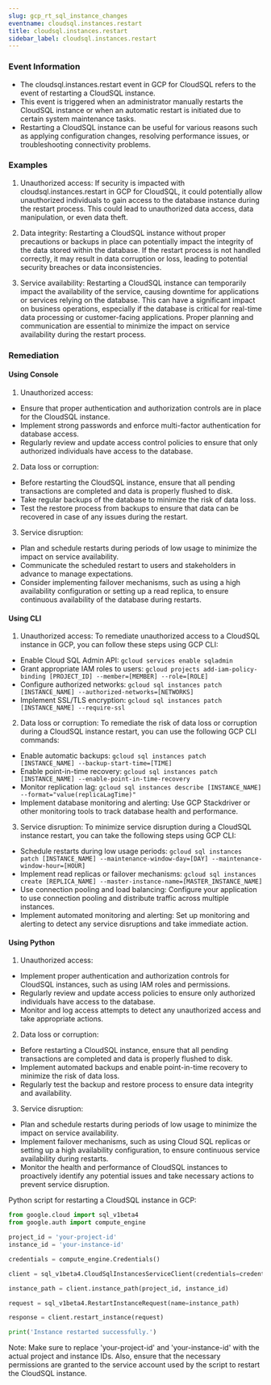 ```yaml
--- 
slug: gcp_rt_sql_instance_changes
eventname: cloudsql.instances.restart
title: cloudsql.instances.restart
sidebar_label: cloudsql.instances.restart
---
```

                       
### Event Information

- The cloudsql.instances.restart event in GCP for CloudSQL refers to the event of restarting a CloudSQL instance.
- This event is triggered when an administrator manually restarts the CloudSQL instance or when an automatic restart is initiated due to certain system maintenance tasks.
- Restarting a CloudSQL instance can be useful for various reasons such as applying configuration changes, resolving performance issues, or troubleshooting connectivity problems.


### Examples

1. Unauthorized access: If security is impacted with cloudsql.instances.restart in GCP for CloudSQL, it could potentially allow unauthorized individuals to gain access to the database instance during the restart process. This could lead to unauthorized data access, data manipulation, or even data theft.

2. Data integrity: Restarting a CloudSQL instance without proper precautions or backups in place can potentially impact the integrity of the data stored within the database. If the restart process is not handled correctly, it may result in data corruption or loss, leading to potential security breaches or data inconsistencies.

3. Service availability: Restarting a CloudSQL instance can temporarily impact the availability of the service, causing downtime for applications or services relying on the database. This can have a significant impact on business operations, especially if the database is critical for real-time data processing or customer-facing applications. Proper planning and communication are essential to minimize the impact on service availability during the restart process.

### Remediation

#### Using Console

1. Unauthorized access:
- Ensure that proper authentication and authorization controls are in place for the CloudSQL instance.
- Implement strong passwords and enforce multi-factor authentication for database access.
- Regularly review and update access control policies to ensure that only authorized individuals have access to the database.

2. Data loss or corruption:
- Before restarting the CloudSQL instance, ensure that all pending transactions are completed and data is properly flushed to disk.
- Take regular backups of the database to minimize the risk of data loss.
- Test the restore process from backups to ensure that data can be recovered in case of any issues during the restart.

3. Service disruption:
- Plan and schedule restarts during periods of low usage to minimize the impact on service availability.
- Communicate the scheduled restart to users and stakeholders in advance to manage expectations.
- Consider implementing failover mechanisms, such as using a high availability configuration or setting up a read replica, to ensure continuous availability of the database during restarts.

#### Using CLI

1. Unauthorized access: To remediate unauthorized access to a CloudSQL instance in GCP, you can follow these steps using GCP CLI:

- Enable Cloud SQL Admin API: `gcloud services enable sqladmin`
- Grant appropriate IAM roles to users: `gcloud projects add-iam-policy-binding [PROJECT_ID] --member=[MEMBER] --role=[ROLE]`
- Configure authorized networks: `gcloud sql instances patch [INSTANCE_NAME] --authorized-networks=[NETWORKS]`
- Implement SSL/TLS encryption: `gcloud sql instances patch [INSTANCE_NAME] --require-ssl`

2. Data loss or corruption: To remediate the risk of data loss or corruption during a CloudSQL instance restart, you can use the following GCP CLI commands:

- Enable automatic backups: `gcloud sql instances patch [INSTANCE_NAME] --backup-start-time=[TIME]`
- Enable point-in-time recovery: `gcloud sql instances patch [INSTANCE_NAME] --enable-point-in-time-recovery`
- Monitor replication lag: `gcloud sql instances describe [INSTANCE_NAME] --format="value(replicaLagTime)"`
- Implement database monitoring and alerting: Use GCP Stackdriver or other monitoring tools to track database health and performance.

3. Service disruption: To minimize service disruption during a CloudSQL instance restart, you can take the following steps using GCP CLI:

- Schedule restarts during low usage periods: `gcloud sql instances patch [INSTANCE_NAME] --maintenance-window-day=[DAY] --maintenance-window-hour=[HOUR]`
- Implement read replicas or failover mechanisms: `gcloud sql instances create [REPLICA_NAME] --master-instance-name=[MASTER_INSTANCE_NAME]`
- Use connection pooling and load balancing: Configure your application to use connection pooling and distribute traffic across multiple instances.
- Implement automated monitoring and alerting: Set up monitoring and alerting to detect any service disruptions and take immediate action.

#### Using Python

1. Unauthorized access:
- Implement proper authentication and authorization controls for CloudSQL instances, such as using IAM roles and permissions.
- Regularly review and update access policies to ensure only authorized individuals have access to the database.
- Monitor and log access attempts to detect any unauthorized access and take appropriate actions.

2. Data loss or corruption:
- Before restarting a CloudSQL instance, ensure that all pending transactions are completed and data is properly flushed to disk.
- Implement automated backups and enable point-in-time recovery to minimize the risk of data loss.
- Regularly test the backup and restore process to ensure data integrity and availability.

3. Service disruption:
- Plan and schedule restarts during periods of low usage to minimize the impact on service availability.
- Implement failover mechanisms, such as using Cloud SQL replicas or setting up a high availability configuration, to ensure continuous service availability during restarts.
- Monitor the health and performance of CloudSQL instances to proactively identify any potential issues and take necessary actions to prevent service disruption.

Python script for restarting a CloudSQL instance in GCP:

```python
from google.cloud import sql_v1beta4
from google.auth import compute_engine

project_id = 'your-project-id'
instance_id = 'your-instance-id'

credentials = compute_engine.Credentials()

client = sql_v1beta4.CloudSqlInstancesServiceClient(credentials=credentials)

instance_path = client.instance_path(project_id, instance_id)

request = sql_v1beta4.RestartInstanceRequest(name=instance_path)

response = client.restart_instance(request)

print('Instance restarted successfully.')
```

Note: Make sure to replace 'your-project-id' and 'your-instance-id' with the actual project and instance IDs. Also, ensure that the necessary permissions are granted to the service account used by the script to restart the CloudSQL instance.


 